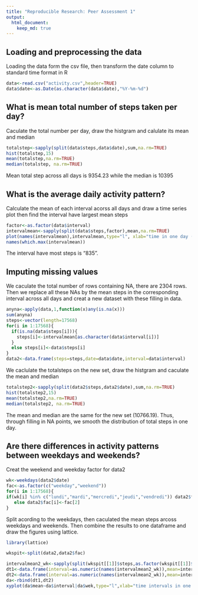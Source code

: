 ```yaml
---
title: "Reproducible Research: Peer Assessment 1"
output: 
  html_document:
    keep_md: true
---
```



## Loading and preprocessing the data

Loading the data form the csv file, then transform the date column to standard time format in R
```r
data<-read.csv("activity.csv",header=TRUE)
data$date<-as.Date(as.character(data$date),"%Y-%m-%d")
```


## What is mean total number of steps taken per day?

Caculate the total number per day, draw the histgram and calulate its mean and median

```r
totalstep<-sapply(split(data$steps,data$date),sum,na.rm=TRUE)
hist(totalstep,15)
mean(totalstep,na.rm=TRUE)
median(totalstep, na.rm=TRUE)
```
Mean total step across all days is 9354.23 while the median is 10395

## What is the average daily activity pattern?

Calculate the mean of each interval acorss all days and draw a time series plot then find the interval have largest mean steps

```r
factor<-as.factor(data$interval)
intervalmean<-sapply(split(data$steps,factor),mean,na.rm=TRUE)
plot(names(intervalmean),intervalmean,type="l", xlab="time in one day (min)",ylab="mean steps")
names(which.max(intervalmean))
```
The interval have most steps is "835".

## Imputing missing values

We caculate the total number of rows containing NA, there are 2304 rows. Then we replace all these NAs by the mean steps in the corresponding interval across all days and creat a new dataset with these filling in data.

```r
anyna<-apply(data,1,function(x)any(is.na(x)))
sum(anyna)
steps<-vector(length=17568)
for(i in 1:17568){
  if(is.na(data$steps[i])){
    steps[i]<-intervalmean[as.character(data$interval[i])]
  }
  else steps[i]<-data$steps[i]
}
data2<-data.frame(steps=steps,date=data$date,interval=data$interval)
```
We caclulate the totalsteps on the new set, draw the histgram and caculate the mean and median

```r
totalstep2<-sapply(split(data2$steps,data2$date),sum,na.rm=TRUE)
hist(totalstep2,15)
mean(totalstep2,na.rm=TRUE)
median(totalstep2, na.rm=TRUE)
```
The mean and median are the same for the new set (10766.19). Thus, through filling in NA points, we smooth the distribution of total steps in one day.

## Are there differences in activity patterns between weekdays and weekends?

Creat the weekend and weekday factor for data2

```r
wk<-weekdays(data2$date)
fac<-as.factor(c("weekday","weekend"))
for(i in 1:17568){
if(wk[i] %in% c("lundi","mardi","mercredi","jeudi","vendredi")) data2$fac[i]<-fac[1]
   else data2$fac[i]<-fac[2]
}
```

Split acording to the weekdays, then caculated the mean steps arcoss weekdays and weekends. Then combine the results to one dataframe and draw the figures using lattice.


```r

library(lattice)

wkspit<-split(data2,data2$fac)

intervalmean2_wk<-sapply(split(wkspit[[1]]$steps,as.factor(wkspit[[1]]$interval)),mean,na.rm=TRUE) intervalmean2_wend<-sapply(split(wkspit[[2]]$steps,as.factor(wkspit[[2]]$interval)),mean,na.rm=TRUE)
dt1<-data.frame(interval=as.numeric(names(intervalmean2_wk)),mean=intervalmean2_wk,wek=fac[1])
dt2<-data.frame(interval=as.numeric(names(intervalmean2_wk)),mean=intervalmean2_wend,wek=fac[2])
da<-rbind(dt1,dt2)
xyplot(da$mean~da$interval|da$wek,type="l",xlab="time intervals in one day (min)",ylab="mean steps",layout=c(1,2))
```
